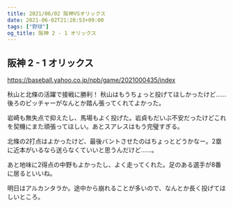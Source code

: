 ```yaml
---
title: 2021/06/02 阪神VSオリックス
date: 2021-06-02T21:28:53+09:00
tags: ["野球"]
og_title: 阪神 2 - 1 オリックス
---
```


## 阪神 2 - 1 オリックス

https://baseball.yahoo.co.jp/npb/game/2021000435/index

秋山と北條の活躍で接戦に勝利！ 秋山はもうちょっと投げてほしかったけど……後ろのピッチャーがなんとか踏ん張ってくれてよかった。

岩崎も無失点で抑えたし、馬場もよく投げた。岩貞もだいぶ不安だったけどこれを契機にまた頑張ってほしい。あとスアレスはもう完璧すぎる。

北條の2打点はよかったけど、最後バントさせたのはちょっとどうかなー。2塁に近本がいるなら送らなくていいと思うんだけど……。

あと地味に2得点の中野もよかったし、よく走ってくれた。足のある選手が8番に居るといいね。

明日はアルカンタラか。途中から崩れることが多いので、なんとか長く投げてほしいところ。